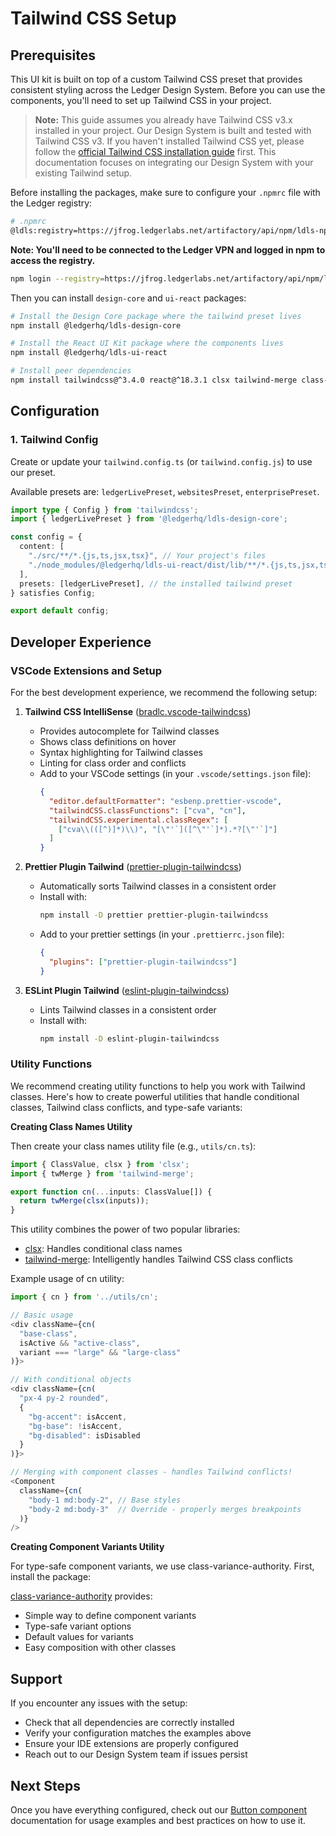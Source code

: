 
<Meta title="Tailwind/Setup guide" />

# Tailwind CSS Setup

## Prerequisites

This UI kit is built on top of a custom Tailwind CSS preset that provides consistent styling across the Ledger Design System. Before you can use the components, you'll need to set up Tailwind CSS in your project.

> **Note:** This guide assumes you already have Tailwind CSS v3.x installed in your project. Our Design System is built and tested with Tailwind CSS v3. If you haven't installed Tailwind CSS yet, please follow the [official Tailwind CSS installation guide](https://v3.tailwindcss.com/docs/installation) first. This documentation focuses on integrating our Design System with your existing Tailwind setup.

Before installing the packages, make sure to configure your `.npmrc` file with the Ledger registry:

```bash
# .npmrc
@ldls:registry=https://jfrog.ledgerlabs.net/artifactory/api/npm/ldls-npm-prod-public/
```

**Note: You'll need to be connected to the Ledger VPN and logged in npm to access the registry.**

```bash
npm login --registry=https://jfrog.ledgerlabs.net/artifactory/api/npm/ldls-npm-prod-public/
```

Then you can install `design-core` and `ui-react` packages:

```bash
# Install the Design Core package where the tailwind preset lives
npm install @ledgerhq/ldls-design-core

# Install the React UI Kit package where the components lives
npm install @ledgerhq/ldls-ui-react

# Install peer dependencies
npm install tailwindcss@^3.4.0 react@^18.3.1 clsx tailwind-merge class-variance-authority
```

## Configuration

### 1. Tailwind Config

Create or update your `tailwind.config.ts` (or `tailwind.config.js`) to use our preset.

Available presets are: `ledgerLivePreset`, `websitesPreset`, `enterprisePreset`.

```typescript
import type { Config } from 'tailwindcss';
import { ledgerLivePreset } from '@ledgerhq/ldls-design-core';

const config = {
  content: [
    "./src/**/*.{js,ts,jsx,tsx}", // Your project's files
    "./node_modules/@ledgerhq/ldls-ui-react/dist/lib/**/*.{js,ts,jsx,tsx}" // Ledger UI Kit components
  ],
  presets: [ledgerLivePreset], // the installed tailwind preset
} satisfies Config;

export default config;
```

## Developer Experience

### VSCode Extensions and Setup

For the best development experience, we recommend the following setup:

1. **Tailwind CSS IntelliSense** ([bradlc.vscode-tailwindcss](https://marketplace.visualstudio.com/items?itemName=bradlc.vscode-tailwindcss))
   - Provides autocomplete for Tailwind classes
   - Shows class definitions on hover
   - Syntax highlighting for Tailwind classes
   - Linting for class order and conflicts
   - Add to your VSCode settings (in your `.vscode/settings.json` file):
     ```json
     {
       "editor.defaultFormatter": "esbenp.prettier-vscode",
       "tailwindCSS.classFunctions": ["cva", "cn"],
       "tailwindCSS.experimental.classRegex": [
         ["cva\\(([^)]*)\\)", "[\"'`]([^\"'`]*).*?[\"'`]"]
       ]
     }
     ```

2. **Prettier Plugin Tailwind** ([prettier-plugin-tailwindcss](https://github.com/tailwindlabs/prettier-plugin-tailwindcss))
   - Automatically sorts Tailwind classes in a consistent order
   - Install with:
     ```bash
     npm install -D prettier prettier-plugin-tailwindcss
     ```
   - Add to your prettier settings (in your `.prettierrc.json` file):
     ```json
     {
       "plugins": ["prettier-plugin-tailwindcss"]
     }
     ```

3. **ESLint Plugin Tailwind** ([eslint-plugin-tailwindcss](https://github.com/tailwindlabs/eslint-plugin-tailwindcss))
   - Lints Tailwind classes in a consistent order
   - Install with:
     ```bash
     npm install -D eslint-plugin-tailwindcss
     ```

### Utility Functions

We recommend creating utility functions to help you work with Tailwind classes. Here's how to create powerful utilities that handle conditional classes, Tailwind class conflicts, and type-safe variants:

**Creating Class Names Utility**

Then create your class names utility file (e.g., `utils/cn.ts`):

```typescript
import { ClassValue, clsx } from 'clsx';
import { twMerge } from 'tailwind-merge';

export function cn(...inputs: ClassValue[]) {
  return twMerge(clsx(inputs));
}
```

This utility combines the power of two popular libraries:

- [clsx](https://www.npmjs.com/package/clsx): Handles conditional class names
- [tailwind-merge](https://www.npmjs.com/package/tailwind-merge): Intelligently handles Tailwind CSS class conflicts

Example usage of cn utility:

```typescript
import { cn } from '../utils/cn';

// Basic usage
<div className={cn(
  "base-class",
  isActive && "active-class",
  variant === "large" && "large-class"
)}>

// With conditional objects
<div className={cn(
  "px-4 py-2 rounded",
  {
    "bg-accent": isAccent,
    "bg-base": !isAccent,
    "bg-disabled": isDisabled
  }
)}>

// Merging with component classes - handles Tailwind conflicts!
<Component
  className={cn(
    "body-1 md:body-2", // Base styles
    "body-2 md:body-3"  // Override - properly merges breakpoints
  )}
/>
```

**Creating Component Variants Utility**

For type-safe component variants, we use class-variance-authority. First, install the package:

[class-variance-authority](https://www.npmjs.com/package/class-variance-authority) provides:

- Simple way to define component variants
- Type-safe variant options
- Default values for variants
- Easy composition with other classes

## Support

If you encounter any issues with the setup:

- Check that all dependencies are correctly installed
- Verify your configuration matches the examples above
- Ensure your IDE extensions are properly configured
- Reach out to our Design System team if issues persist

## Next Steps

Once you have everything configured, check out our [Button component](?path=/docs/components-button-implementation--docs) documentation for usage examples and best practices on how to use it.

